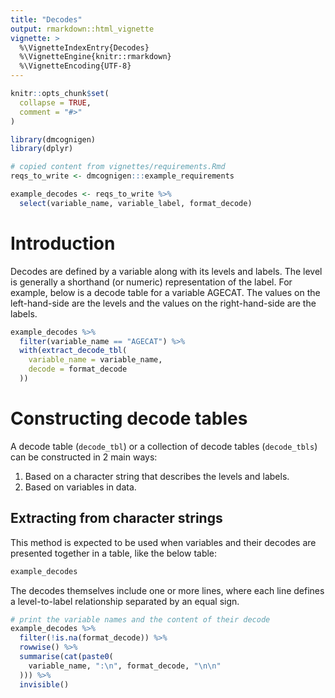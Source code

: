```yaml
---
title: "Decodes"
output: rmarkdown::html_vignette
vignette: >
  %\VignetteIndexEntry{Decodes}
  %\VignetteEngine{knitr::rmarkdown}
  %\VignetteEncoding{UTF-8}
---
```


```r
knitr::opts_chunk$set(
  collapse = TRUE,
  comment = "#>"
)
```

```r
library(dmcognigen)
library(dplyr)
```

```r
# copied content from vignettes/requirements.Rmd
reqs_to_write <- dmcognigen:::example_requirements

example_decodes <- reqs_to_write %>% 
  select(variable_name, variable_label, format_decode)
```

# Introduction

Decodes are defined by a variable along with its levels and labels. The level is generally a shorthand (or numeric) representation of the label. For example, below is a decode table for a variable AGECAT. The values on the left-hand-side are the levels and the values on the right-hand-side are the labels.
```r
example_decodes %>% 
  filter(variable_name == "AGECAT") %>% 
  with(extract_decode_tbl(
    variable_name = variable_name,
    decode = format_decode
  ))
```

# Constructing decode tables

A decode table (`decode_tbl`) or a collection of decode tables (`decode_tbls`) can be constructed in 2 main ways:

1. Based on a character string that describes the levels and labels.
1. Based on variables in data.

## Extracting from character strings

This method is expected to be used when variables and their decodes are presented together in a table, like the below table:
```r
example_decodes
```

The decodes themselves include one or more lines, where each line defines a level-to-label relationship separated by an equal sign.
```r
# print the variable names and the content of their decode
example_decodes %>% 
  filter(!is.na(format_decode)) %>% 
  rowwise() %>% 
  summarise(cat(paste0(
    variable_name, ":\n", format_decode, "\n\n"
  ))) %>% 
  invisible()
```

